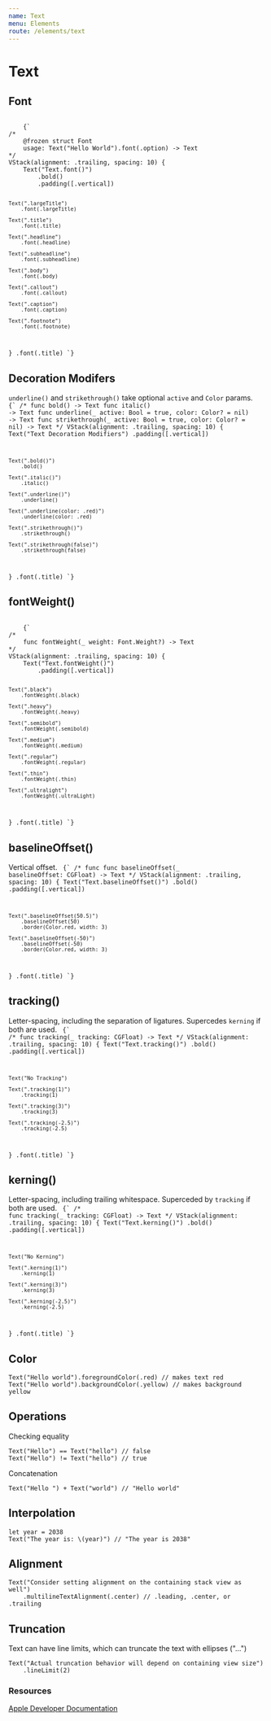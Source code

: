 ```yaml
---
name: Text
menu: Elements
route: /elements/text
---
```



# Text 

## Font 

<ContentBlock imgName="Text-font.png">
  <code className="clike">
    {`
/* 
    @frozen struct Font
    usage: Text("Hello World").font(.option) -> Text
*/
VStack(alignment: .trailing, spacing: 10) {
    Text("Text.font()")
        .bold()
        .padding([.vertical])
    
    Text(".largeTitle")
        .font(.largeTitle)
    
    Text(".title")
        .font(.title)
    
    Text(".headline")
        .font(.headline)
    
    Text(".subheadline")
        .font(.subheadline)
    
    Text(".body")
        .font(.body)
    
    Text(".callout")
        .font(.callout)
    
    Text(".caption")
        .font(.caption)
    
    Text(".footnote")
        .font(.footnote)
}
.font(.title)
    `}
  </code>
</ContentBlock>

## Decoration Modifers 
`underline()` and `strikethrough()` take optional `active` and `Color` params. 
<ContentBlock imgName="Text-decorationModifiers.png">
  <code className="clike">
    {`
/* 
    func bold() -> Text
    func italic() -> Text
    func underline(_ active: Bool = true, color: Color? = nil) -> Text
    func strikethrough(_ active: Bool = true, color: Color? = nil) -> Text
*/
VStack(alignment: .trailing, spacing: 10) {
    Text("Text Decoration Modifiers")
        .padding([.vertical])
    
    Text(".bold()")
        .bold()
    
    Text(".italic()")
        .italic()
    
    Text(".underline()")
        .underline()
    
    Text(".underline(color: .red)")
        .underline(color: .red)
    
    Text(".strikethrough()")
        .strikethrough()
    
    Text(".strikethrough(false)")
        .strikethrough(false)
}
.font(.title)
    `}
  </code>
</ContentBlock>


## fontWeight()
<ContentBlock imgName="Text-fontWeight.png">
  <code className="clike">
    {`
/* 
    func fontWeight(_ weight: Font.Weight?) -> Text 
*/
VStack(alignment: .trailing, spacing: 10) {
    Text("Text.fontWeight()")
        .padding([.vertical])
    
    Text(".black")
        .fontWeight(.black)
    
    Text(".heavy")
        .fontWeight(.heavy)
    
    Text(".semibold")
        .fontWeight(.semibold)
    
    Text(".medium")
        .fontWeight(.medium)
    
    Text(".regular")
        .fontWeight(.regular)
    
    Text(".thin")
        .fontWeight(.thin)
    
    Text(".ultralight")
        .fontWeight(.ultraLight)
}
.font(.title)
    `}
  </code>
</ContentBlock>

## baselineOffset()
Vertical offset.
<ContentBlock imgName="Text-baselineOffset.png">
  <code className="clike">
    {`
/* 
    func func baselineOffset(_ baselineOffset: CGFloat) -> Text
*/
VStack(alignment: .trailing, spacing: 10) {
    Text("Text.baselineOffset()")
        .bold()
        .padding([.vertical])
    
    Text(".baselineOffset(50.5)")
        .baselineOffset(50)
        .border(Color.red, width: 3)
    
    Text(".baselineOffset(-50)")
        .baselineOffset(-50)
        .border(Color.red, width: 3)
}
.font(.title)
    `}
  </code>
</ContentBlock>

## tracking()
Letter-spacing, including the separation of ligatures. Supercedes `kerning` if both are used. 
<ContentBlock imgName="Text-tracking.png">
  <code className="clike">
    {`
/* 
    func tracking(_ tracking: CGFloat) -> Text
*/
VStack(alignment: .trailing, spacing: 10) {
    Text("Text.tracking()")
        .bold()
        .padding([.vertical])
    
    Text("No Tracking")
    
    Text(".tracking(1)")
        .tracking(1)
    
    Text(".tracking(3)")
        .tracking(3)
    
    Text(".tracking(-2.5)")
        .tracking(-2.5)
}
.font(.title)
    `}
  </code>
</ContentBlock>

## kerning()
Letter-spacing, including trailing whitespace. Superceded by `tracking` if both are used. 
<ContentBlock imgName="Text-kerning.png">
  <code className="clike">
    {`
/* 
    func tracking(_ tracking: CGFloat) -> Text
*/
VStack(alignment: .trailing, spacing: 10) {
    Text("Text.kerning()")
        .bold()
        .padding([.vertical])
    
    Text("No Kerning")
    
    Text(".kerning(1)")
        .kerning(1)
    
    Text(".kerning(3)")
        .kerning(3)
    
    Text(".kerning(-2.5)")
        .kerning(-2.5)
}
.font(.title)
    `}
  </code>
</ContentBlock>

## Color
```clike 
Text("Hello world").foregroundColor(.red) // makes text red
Text("Hello world").backgroundColor(.yellow) // makes background yellow
```

## Operations 
Checking equality 
```clike 
Text("Hello") == Text("hello") // false 
Text("Hello") != Text("hello") // true 
```

Concatenation 
```clike
Text("Hello ") + Text("world") // "Hello world"
```

## Interpolation 
```clike 
let year = 2038
Text("The year is: \(year)") // "The year is 2038"
```

## Alignment 
```clike 
Text("Consider setting alignment on the containing stack view as well")
    .multilineTextAlignment(.center) // .leading, .center, or .trailing
```

## Truncation 
Text can have line limits, which can truncate the text with ellipses ("...")
```clike 
Text("Actual truncation behavior will depend on containing view size")
    .lineLimit(2)
```

### Resources
<a rel="noopener noreferrer" href="https://developer.apple.com/documentation/swiftui/text" target="_blank">Apple Developer Documentation</a>
